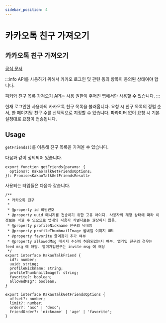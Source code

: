 ```yaml
---
sidebar_position: 4
---
```


# 카카오톡 친구 가져오기
## 카카오톡 친구 가져오기

[공식 문서](https://developers.kakao.com/docs/latest/ko/kakaotalk-social/android#get-friends)

:::info
API를 사용하기 위해서 카카오 로그인 및 관련 동의 항목이 동의된 상태여야 합니다.

피커와 친구 목록 가져오기 API는 사용 권한이 주어진 앱에서만 사용할 수 있습니다.
:::

현재 로그인한 사용자의 카카오톡 친구 목록을 불러옵니다.
요청 시 친구 목록의 정렬 순서, 한 페이지당 친구 수를 선택적으로 지정할 수 있습니다. 파라미터 없이 요청 시 기본 설정대로 요청이 전송됩니다.

## Usage

`getFriends()`를 이용해 친구 목록을 가져올 수 있습니다.

다음과 같이 정의되어 있습니다.

```tsx
export function getFriends(params: {
  options?: KakaoTalkGetFriendsOptions;
}): Promise<KakaoTalkGetFriendsResult>
```

사용되는 타입들은 다음과 같습니다.

```tsx
/**
 * 카카오톡 친구
 *
 * @property id 회원번호
 * @property uuid 메시지를 전송하기 위한 고유 아이디. 사용자의 계정 상태에 따라 이 정보는 바뀔 수 있으므로 앱내의 사용자 식별자로는 권장하지 않음.
 * @property profileNickname 친구의 닉네임
 * @property profileThumbnailImage 썸네일 이미지 URL
 * @property favorite 즐겨찾기 추가 여부
 * @property allowedMsg 메시지 수신이 허용되었는지 여부. 앱가입 친구의 경우는 feed msg 에 해당. 앱미가입친구는 invite msg 에 해당
 */
export interface KakaoTalkFriend {
  id?: number;
  uuid: string;
  profileNickname: string;
  profileThumbnailImage?: string;
  favorite?: boolean;
  allowedMsg?: boolean;
}

export interface KakaoTalkGetFriendsOptions {
  offset?: number;
  limit?: number;
  order?: 'asc' | 'desc';
  friendOrder?: 'nickname' | 'age' | 'favorite';
}
```
